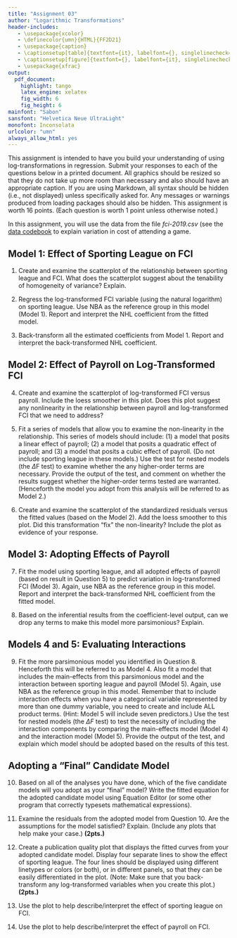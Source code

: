 ```yaml
---
title: "Assignment 03"
author: "Logarithmic Transformations"
header-includes:
   - \usepackage{xcolor}
   - \definecolor{umn}{HTML}{FF2D21}
   - \usepackage{caption}
   - \captionsetup[table]{textfont={it}, labelfont={}, singlelinecheck=false, labelsep=newline}
   - \captionsetup[figure]{textfont={}, labelfont={it}, singlelinecheck=false, labelsep=period}
   - \usepackage{xfrac}
output: 
  pdf_document:
    highlight: tango
    latex_engine: xelatex
    fig_width: 6
    fig_height: 6
mainfont: "Sabon"
sansfont: "Helvetica Neue UltraLight"
monofont: Inconsolata
urlcolor: "umn"
always_allow_html: yes
---
```


\frenchspacing

This assignment is intended to have you build your understanding of using log-transformations in regression. Submit your responses to each of the questions below in a printed document. All graphics should be resized so that they do not take up more room than necessary and also should have an appropriate caption. If you are using Markdown, all syntax should be hidden (i.e., not displayed) unless specifically asked for. Any messages or warnings produced from loading packages should also be hidden. This assignment is worth 16 points. (Each question is worth 1 point unless otherwise noted.) 

In this assignment, you will use the data from the file *fci-2019.csv* (see the [data codebook](http://zief0002.github.io/epsy-8252/codebooks/fci-2019.html) to explain variation in cost of attending a game. 


## Model 1: Effect of Sporting League on FCI

1. Create and examine the scatterplot of the relationship between sporting league and FCI. What does the scatterplot suggest about the tenability of homogeneity of variance? Explain.

2. Regress the log-transformed FCI variable (using the natural logarithm) on sporting league. Use NBA as the reference group in this model (Model 1). Report and interpret the NHL coefficient from the fitted model.

3. Back-transform all the estimated coefficients from Model 1. Report and interpret the back-transformed NHL coefficient. 


## Model 2: Effect of Payroll on Log-Transformed FCI

4. Create and examine the scatterplot of log-transformed FCI versus payroll. Include the loess smoother in this plot. Does this plot suggest any nonlinearity in the relationship between payroll and log-transformed FCI that we need to address?

5. Fit a series of models that allow you to examine the non-linearity in the relationship. This series of models should include: (1) a model that posits a linear effect of payroll; (2) a model that posits a quadratic effect of payroll; and (3) a model that posits a cubic effect of payroll. (Do not include sporting league in these models.) Use the test for nested models (the $\Delta$F test) to examine whether the any higher-order terms are necessary. Provide the output of the test, and comment on whether the results suggest whether the higher-order terms tested are warranted. (Henceforth the model you adopt from this analysis will be referred to as Model 2.)

6. Create and examine the scatterplot of the standardized residuals versus the fitted values (based on the Model 2). Add the loess smoother to this plot. Did this transformation "fix" the non-linearity? Include the plot as evidence of your response.


## Model 3: Adopting Effects of Payroll

7. Fit the model using sporting league, and all adopted effects of payroll (based on result in Question 5) to predict variation in log-transformed FCI (Model 3). Again, use NBA as the reference group in this model. Report and interpret the back-transformed NHL coefficient from the fitted model.

8. Based on the inferential results from the coefficient-level output, can we drop any terms to make this model more parsimonious? Explain.


## Models 4 and 5: Evaluating Interactions

9. Fit the more parsimonious model you identified in Question 8. Henceforth this will be referred to as Model 4. Also fit a model that includes the main-effects from this parsimonious model and the interaction between sporting league and payroll (Model 5). Again, use NBA as the reference group in this model. Remember that to include interaction effects when you have a categorical variable represented by more than one dummy variable, you need to create and include ALL product terms. (Hint: Model 5 will include seven predictors.) Use the test for nested models (the $\Delta F$ test) to test the necessity of including the interaction components by comparing the main-effects model (Model 4) and the interaction model (Model 5). Provide the output of the test, and explain which model should be adopted based on the results of this test.


## Adopting a "Final" Candidate Model

10. Based on all of the analyses you have done, which of the five candidate models will you adopt as your "final" model? Write the fitted equation for the adopted candidate model using Equation Editor (or some other program that correctly typesets mathematical expressions).

11. Examine the residuals from the adopted model from Question 10. Are the assumptions for the model satisfied? Explain. (Include any plots that help make your case.) **(2pts.)**

12. Create a publication quality plot that displays the fitted curves from your adopted candidate model. Display four separate lines to show the effect of sporting league. The four lines should be displayed using different linetypes or colors (or both), or in different panels, so that they can be easily differentiated in the plot. (Note: Make sure that you back-transform any log-transformed variables when you create this plot.) **(2pts.)**

13. Use the plot to help describe/interpret the effect of sporting league on FCI.

14. Use the plot to help describe/interpret the effect of payroll on FCI.



